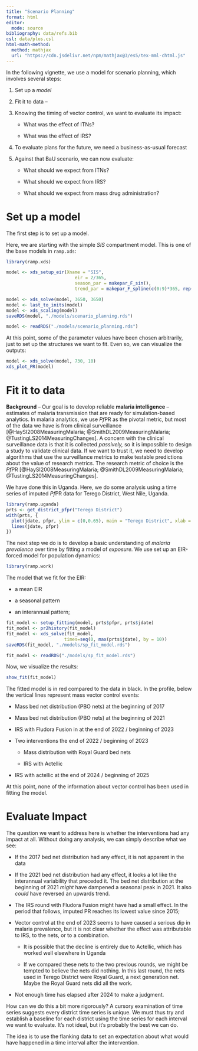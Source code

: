 ```yaml
---
title: "Scenario Planning"
format: html
editor:
  mode: source
bibliography: data/refs.bib
csl: data/plos.csl 
html-math-method:
  method: mathjax
  url: "https://cdn.jsdelivr.net/npm/mathjax@3/es5/tex-mml-chtml.js"
---
```


In the following vignette, we use a model for scenario planning, which involves several steps:

1.  Set up a *model*

2.  Fit it to data --

3.  Knowing the timing of vector control, we want to evaluate its impact:

    -   What was the effect of ITNs?

    -   What was the effect of IRS?

4.  To evaluate plans for the future, we need a business-as-usual forecast

5.  Against that BaU scenario, we can now evaluate:

    -   What should we expect from ITNs?

    -   What should we expect from IRS?

    -   What should we expect from mass drug administration?

# Set up a model

The first step is to set up a model.

Here, we are starting with the simple *SIS* compartment model. This is one of the base models in `ramp.xds`:

```r
library(ramp.xds) 
```

```r
model <- xds_setup_eir(Xname = "SIS", 
                          eir = 2/365, 
                          season_par = makepar_F_sin(), 
                          trend_par = makepar_F_spline(c(0:9)*365, rep(1,10)))
```

```r
model <- xds_solve(model, 3650, 3650)
model <- last_to_inits(model)
model <- xds_scaling(model) 
saveRDS(model, "./models/scenario_planning.rds")
```

```r
model <- readRDS("./models/scenario_planning.rds")
```

At this point, some of the parameter values have been chosen arbitrarily, just to set up the structures we want to fit. Even so, we can visualize the outputs:

```r
model <- xds_solve(model, 730, 10)
xds_plot_PR(model) 
```

# Fit it to data

**Background** -- Our goal is to develop reliable **malaria intelligence** -- estimates of malaria transmission that are ready for simulation-based analytics. In malaria analytics, we use *Pf*PR as the pivotal metric, but most of the data we have is from clinical surveillance [@HaySI2008MeasuringMalaria; @SmithDL2009MeasuringMalaria; @TustingLS2014MeasuringChanges]. A concern with the clinical surveillance data is that it is collected *passively,* so it is impossible to design a study to validate clinical data. If we want to trust it, we need to develop algorithms that use the surveillance metrics to make testable predictions about the value of research metrics. The research metric of choice is the *Pf*PR [@HaySI2008MeasuringMalaria; @SmithDL2009MeasuringMalaria; @TustingLS2014MeasuringChanges].

We have done this in Uganda. Here, we do some analysis using a time series of imputed *Pf*PR data for Terego District, West Nile, Uganda.

```r
library(ramp.uganda)
prts <- get_district_pfpr("Terego District")
with(prts, {
  plot(jdate, pfpr, ylim = c(0,0.65), main = "Terego District", xlab = "Julian Date (day 1 is Jan 1, 2015)", ylab = "PR") 
  lines(jdate, pfpr)
})
```

The next step we do is to develop a basic understanding of *malaria prevalence* over time by fitting a model of *exposure.* We use set up an EIR-forced model for population dynamics:

```r
library(ramp.work)
```

The model that we fit for the EIR:

-   a mean EIR

-   a seasonal pattern

-   an interannual pattern;

```r
fit_model <- setup_fitting(model, prts$pfpr, prts$jdate)
fit_model <- pr2history(fit_model)
fit_model <- xds_solve(fit_model, 
                      times=seq(0, max(prts$jdate), by = 10))
saveRDS(fit_model, "./models/sp_fit_model.rds")
```

```r
fit_model <- readRDS("./models/sp_fit_model.rds")
```

Now, we visualize the results:

```r
show_fit(fit_model)
```

The fitted model is in red compared to the data in black. In the profile, below the vertical lines represent mass vector control events:

-   Mass bed net distribution (PBO nets) at the beginning of 2017

-   Mass bed net distribution (PBO nets) at the beginning of 2021

-   IRS with Fludora Fusion in at the end of 2022 / beginning of 2023

-   Two interventions the end of 2022 / beginning of 2023

    -   Mass distribution with Royal Guard bed nets

    -   IRS with Actellic

-   IRS with actellic at the end of 2024 / beginning of 2025

At this point, none of the information about vector control has been used in fitting the model.

# Evaluate Impact

The question we want to address here is whether the interventions had any impact at all. Without doing any analysis, we can simply describe what we see:

-   If the 2017 bed net distribution had any effect, it is not apparent in the data

-   If the 2021 bed net distribution had any effect, it looks a lot like the interannual variability that preceded it. The bed net distribution at the beginning of 2021 *might* have dampened a seasonal peak in 2021. It also *could* have reversed an upwards trend.

-   The IRS round with Fludora Fusion might have had a small effect. In the period that follows, imputed PR reaches its lowest value since 2015;

-   Vector control at the end of 2023 seems to have caused a serious dip in malaria prevalence, but it is not clear whether the effect was attributable to IRS, to the nets, or to a combination.

    -   It is possible that the decline is entirely due to Actellic, which has worked well elsewhere in Uganda

    -   If we compared these nets to the two previous rounds, we might be tempted to believe the nets did nothing. In this last round, the nets used in Terego District were Royal Guard, a next generation net. Maybe the Royal Guard nets did all the work.

-   Not enough time has elapsed after 2024 to make a judgment.

How can we do this a bit more rigorously? A cursory examination of time series suggests every district time series is unique. We must thus try and establish a baseline for each district using the time series for each interval we want to evaluate. It's not ideal, but it's probably the best we can do.

The idea is to use the flanking data to set an expectation about what would have happened in a time interval after the intervention.
